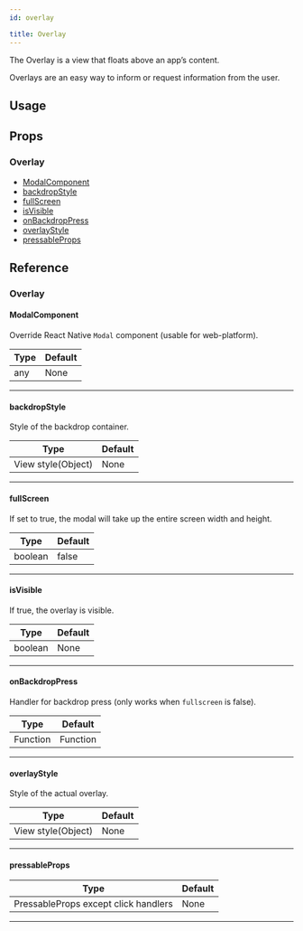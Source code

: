 ```yaml
---
id: overlay

title: Overlay
---
```






The Overlay is a view that floats above an app’s content.

Overlays are an easy way to inform or request information from the user.

## Usage

<Usage />

## Props

### Overlay

- [ModalComponent](#modalcomponent)
- [backdropStyle](#backdropstyle)
- [fullScreen](#fullscreen)
- [isVisible](#isvisible)
- [onBackdropPress](#onbackdroppress)
- [overlayStyle](#overlaystyle)
- [pressableProps](#pressableprops)

## Reference

### Overlay

#### ModalComponent

Override React Native `Modal` component (usable for web-platform).

| Type | Default |
| ---- | ------- |
| any  | None    |

---

#### backdropStyle

Style of the backdrop container.

| Type               | Default |
| ------------------ | ------- |
| View style(Object) | None    |

---

#### fullScreen

If set to true, the modal will take up the entire screen width and height.

| Type    | Default |
| ------- | ------- |
| boolean | false   |

---

#### isVisible

If true, the overlay is visible.

| Type    | Default |
| ------- | ------- |
| boolean | None    |

---

#### onBackdropPress

Handler for backdrop press (only works when `fullscreen` is false).

| Type     | Default  |
| -------- | -------- |
| Function | Function |

---

#### overlayStyle

Style of the actual overlay.

| Type               | Default |
| ------------------ | ------- |
| View style(Object) | None    |

---

#### pressableProps

| Type                                 | Default |
| ------------------------------------ | ------- |
| PressableProps except click handlers | None    |

---
